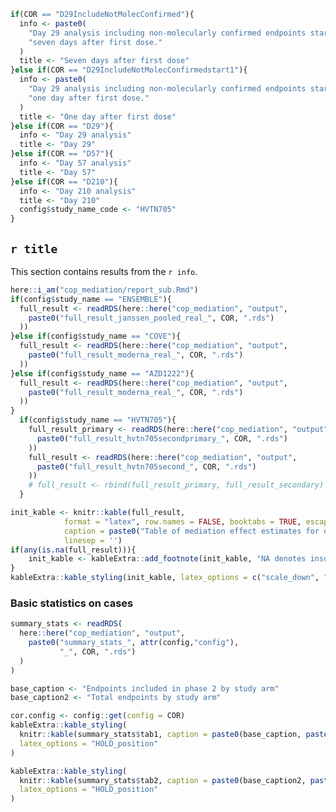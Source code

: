 ```r
if(COR == "D29IncludeNotMolecConfirmed"){
  info <- paste0(
    "Day 29 analysis including non-molecularly confirmed endpoints starting ",
    "seven days after first dose."
  )
  title <- "Seven days after first dose"
}else if(COR == "D29IncludeNotMolecConfirmedstart1"){
  info <- paste0(
    "Day 29 analysis including non-molecularly confirmed endpoints starting ",
    "one day after first dose."
  )
  title <- "One day after first dose"
}else if(COR == "D29"){
  info <- "Day 29 analysis"
  title <- "Day 29"
}else if(COR == "D57"){
  info <- "Day 57 analysis"
  title <- "Day 57"
}else if(COR == "D210"){
  info <- "Day 210 analysis"
  title <- "Day 210"
  config$study_name_code <- "HVTN705"
}

```

## `r title`

This section contains results from the `r info`.

```r
here::i_am("cop_mediation/report_sub.Rmd")
if(config$study_name == "ENSEMBLE"){
  full_result <- readRDS(here::here("cop_mediation", "output",
    paste0("full_result_janssen_pooled_real_", COR, ".rds")
  ))
}else if(config$study_name == "COVE"){
  full_result <- readRDS(here::here("cop_mediation", "output",
    paste0("full_result_moderna_real_", COR, ".rds")
  ))
}else if(config$study_name == "AZD1222"){
  full_result <- readRDS(here::here("cop_mediation", "output",
    paste0("full_result_moderna_real_", COR, ".rds")
  ))
}
  if(config$study_name == "HVTN705"){
    full_result_primary <- readRDS(here::here("cop_mediation", "output",
      paste0("full_result_hvtn705secondprimary_", COR, ".rds")
    ))
    full_result <- readRDS(here::here("cop_mediation", "output",
      paste0("full_result_hvtn705second_", COR, ".rds")
    ))
    # full_result <- rbind(full_result_primary, full_result_secondary)
  }

init_kable <- knitr::kable(full_result, 
            format = "latex", row.names = FALSE, booktabs = TRUE, escape = FALSE,
            caption = paste0("Table of mediation effect estimates for quantitative markers with 95\\% confidence intervals. \\newline{} Direct VE = VE comparing vaccine vs. placebo with marker set to distribution in placebo. \\newline{} Indirect VE = VE in vaccinated comparing observed marker vs. hypothetical marker under placebo. \\newline{} Prop. mediated = fraction of total risk reduction from vaccine attributed to antibody response."),
            linesep = '')
if(any(is.na(full_result))){
	init_kable <- kableExtra::add_footnote(init_kable, "NA denotes insufficient overlap in antibody response between vaccinated and control participants.")
}
kableExtra::kable_styling(init_kable, latex_options = c("scale_down", "HOLD_position"))
```

\clearpage

### Basic statistics on cases

```r
summary_stats <- readRDS(
  here::here("cop_mediation", "output", 
    paste0("summary_stats_", attr(config,"config"),
           "_", COR, ".rds")
  )
)

base_caption <- "Endpoints included in phase 2 by study arm"
base_caption2 <- "Total endpoints by study arm"
```

```r
cor.config <- config::get(config = COR)
kableExtra::kable_styling(
  knitr::kable(summary_stats$tab1, caption = paste0(base_caption, paste0("starting ", cor.config$tpeaklag, " day after Day ", cor.config$tpeak))),
  latex_options = "HOLD_position"
)
```

\clearpage

```r
kableExtra::kable_styling(
  knitr::kable(summary_stats$tab2, caption = paste0(base_caption2, paste0("starting ", cor.config$tpeaklag, " day after Day ", cor.config$tpeak))),
  latex_options = "HOLD_position"
)
```



